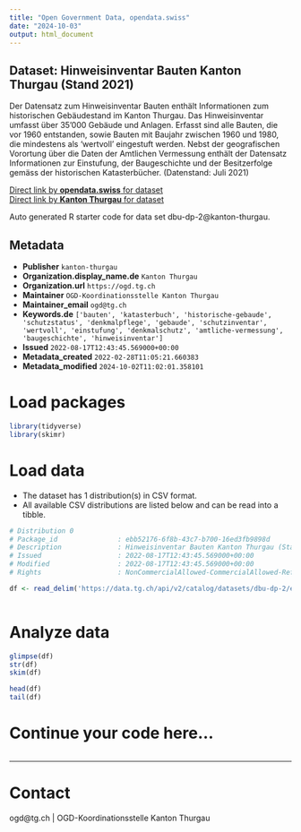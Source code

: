 ```yaml
---
title: "Open Government Data, opendata.swiss"
date: "2024-10-03"
output: html_document
---
```


## Dataset: Hinweisinventar Bauten Kanton Thurgau (Stand 2021)

Der Datensatz zum Hinweisinventar Bauten enthält Informationen zum historischen Gebäudestand im Kanton Thurgau. Das Hinweisinventar umfasst über 35'000 Gebäude und Anlagen. Erfasst sind alle Bauten, die vor 1960 entstanden, sowie Bauten mit Baujahr zwischen 1960 und 1980, die mindestens als 'wertvoll' eingestuft werden. Nebst der geografischen Vorortung über die Daten der Amtlichen Vermessung enthält der Datensatz Informationen zur Einstufung, der Baugeschichte und der Besitzerfolge gemäss der historischen Katasterbücher. (Datenstand: Juli 2021)

[Direct link by **opendata.swiss** for dataset](https://opendata.swiss/de/dataset/hinweisinventar-bauten-kanton-thurgau-stand-2021)<br>
[Direct link by **Kanton Thurgau** for dataset](https://data.tg.ch/explore/dataset/dbu-dp-2/)

Auto generated R starter code for data set dbu-dp-2@kanton-thurgau.

## Metadata

- **Publisher** `kanton-thurgau`
- **Organization.display_name.de** `Kanton Thurgau`
- **Organization.url** `https://ogd.tg.ch`
- **Maintainer** `OGD-Koordinationsstelle Kanton Thurgau`
- **Maintainer_email** `ogd@tg.ch`
- **Keywords.de** `['bauten', 'katasterbuch', 'historische-gebaude', 'schutzstatus', 'denkmalpflege', 'gebaude', 'schutzinventar', 'wertvoll', 'einstufung', 'denkmalschutz', 'amtliche-vermessung', 'baugeschichte', 'hinweisinventar']`
- **Issued** `2022-08-17T12:43:45.569000+00:00`
- **Metadata_created** `2022-02-28T11:05:21.660383`
- **Metadata_modified** `2024-10-02T11:02:01.358101`


# Load packages

```r

library(tidyverse)
library(skimr)

```

# Load data

-   The dataset has 1 distribution(s) in CSV format.
-   All available CSV distributions are listed below and can be read into a tibble.

```r

# Distribution 0
# Package_id               : ebb52176-6f8b-43c7-b700-16ed3fb9898d
# Description              : Hinweisinventar Bauten Kanton Thurgau (Stand 2021) (csv)
# Issued                   : 2022-08-17T12:43:45.569000+00:00
# Modified                 : 2022-08-17T12:43:45.569000+00:00
# Rights                   : NonCommercialAllowed-CommercialAllowed-ReferenceRequired

df <- read_delim('https://data.tg.ch/api/v2/catalog/datasets/dbu-dp-2/exports/csv?use_labels=true')



```

# Analyze data

```r

glimpse(df)
str(df)
skim(df)

head(df)
tail(df)

```

# Continue your code here...

```r

```

------------------------------------------------------------------------

# Contact

ogd@tg.ch | OGD-Koordinationsstelle Kanton Thurgau

